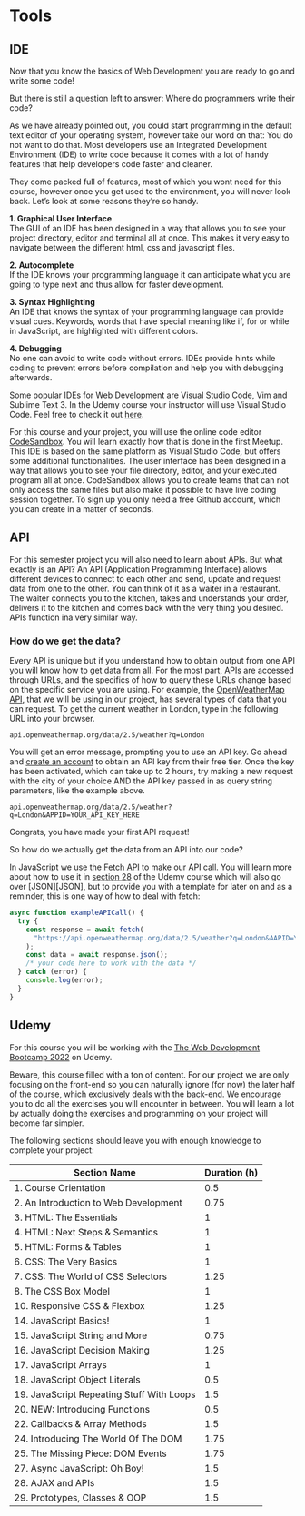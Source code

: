 # Tools

## IDE

Now that you know the basics of Web Development you are ready to go and write some code!

But there is still a question left to answer: Where do programmers write their code?

As we have already pointed out, you could start programming in the default text editor of your operating system, however take our word on that: You do not want to do that. Most developers use an Integrated Development Environment (IDE) to write code because it comes with a lot of handy features that help developers code faster and cleaner.

They come packed full of features, most of which you wont need for this course, however once you get used to the environment, you will never look back. Let's look at some reasons they're so handy.

**1. Graphical User Interface**  
The GUI of an IDE has been designed in a way that allows you to see your project directory, editor and terminal all at once. This makes it very easy to navigate between the different html, css and javascript files.

**2. Autocomplete**  
If the IDE knows your programming language it can anticipate what you are going to type next and thus allow for faster development.

**3. Syntax Highlighting**  
An IDE that knows the syntax of your programming language can provide visual cues. Keywords, words that have special meaning like if, for or while in JavaScript, are highlighted with different colors. 

**4. Debugging**  
No one can avoid to write code without errors. IDEs provide hints while coding to prevent errors before compilation and help you with debugging afterwards.

Some popular IDEs for Web Development are Visual Studio Code, Vim and Sublime Text 3. In the Udemy course your instructor will use Visual Studio Code. Feel free to check it out [here](https://code.visualstudio.com/).

For this course and your project, you will use the online code editor [CodeSandbox](https://codesandbox.io/). You will learn exactly how that is done in the first Meetup. This IDE is based on the same platform as Visual Studio Code, but offers some additional functionalities. The user interface has been designed in a way that allows you to see your file directory, editor, and your executed program all at once. CodeSandbox allows you to create teams that can not only access the same files but also make it possible to have live coding session together. To sign up you only need a free Github account, which you can create in a matter of seconds.

## API

For this semester project you will also need to learn about APIs. But what exactly is an API? An API (Application Programming Interface) allows different devices to connect to each other and send, update and request data from one to the other. You can think of it as a waiter in a restaurant. The waiter connects you to the kitchen, takes and understands your order, delivers it to the kitchen and comes back with the very thing you desired. APIs function ina very similar way.  

### How do we get the data? {-}
Every API is unique but if you understand how to obtain output from one API you will know how to get data from all.
For the most part, APIs are accessed through URLs, and the specifics of how to query these URLs change based on the specific service you are using. For example, the [OpenWeatherMap API](https://openweathermap.org/api), that we will be using in our project, has several types of data that you can request. To get the current weather in London, type in the following URL into your browser.
```
api.openweathermap.org/data/2.5/weather?q=London
```
You will get an error message, prompting you to use an API key. Go ahead and [create an account](https://home.openweathermap.org/users/sign_up) to obtain an API key from their free tier. Once the key has been activated, which can take up to 2 hours, try making a new request with the city of your choice AND the API key passed in as query string parameters, like the example above. 
```
api.openweathermap.org/data/2.5/weather?q=London&APPID=YOUR_API_KEY_HERE
```
Congrats, you have made your first API request!  
  
So how do we actually get the data from an API into our code?  

In JavaScript we use the [Fetch API](https://developer.mozilla.org/de/docs/Web/API/Fetch_API) to make our API call.  You will learn more about how to use it in [section 28](https://www.udemy.com/course/the-web-developer-bootcamp/learn/lecture/22051352#overview) of the Udemy course which will also go over [JSON][JSON], but to provide you with a template for later on and as a reminder, this is one way of how to deal with fetch:
```{javascript}
async function exampleAPICall() {
  try {
    const response = await fetch(
      "https://api.openweathermap.org/data/2.5/weather?q=London&AAPID=YOUR_API_KEY_HERE"
    );
    const data = await response.json();
    /* your code here to work with the data */
  } catch (error) {
    console.log(error);
  }
}
```

## Udemy

For this course you will be working with the [The Web Development Bootcamp 2022](https://www.udemy.com/course/the-web-developer-bootcamp/) on Udemy.
  
Beware, this course filled with a ton of content. For our project we are only focusing on the front-end so you can naturally ignore (for now) the later half of the course, which exclusively deals with the back-end. We encourage you to do all the exercises you will encounter in between. You will learn a lot by actually doing the exercises and programming on your project will become far simpler.

The following sections should leave you with enough knowledge to complete your project:

| Section Name                              | Duration (h) |
|-------------------------------------------|--------------|
|1. Course Orientation                      | 0.5 |
| 2. An Introduction to Web Development     | 0.75 |
| 3. HTML: The Essentials                   | 1 |
| 4. HTML: Next Steps & Semantics           | 1 |
| 5. HTML: Forms & Tables                   | 1 |
| 6. CSS: The Very Basics                   | 1 |
| 7. CSS: The World of CSS Selectors        | 1.25 |
| 8. The CSS Box Model                      | 1 |
| 10. Responsive CSS & Flexbox              | 1.25 |
| 14. JavaScript Basics!                    | 1 |
| 15. JavaScript String and More            | 0.75 |
| 16. JavaScript Decision Making            | 1.25 |
| 17. JavaScript Arrays                     | 1 |
| 18. JavaScript Object Literals            | 0.5 |
| 19. JavaScript Repeating Stuff With Loops | 1.5 |
| 20. NEW: Introducing Functions            | 0.5 |
| 22. Callbacks & Array Methods             | 1.5 |
| 24. Introducing The World Of The DOM      | 1.75 |
| 25. The Missing Piece: DOM Events         | 1.75 |
| 27. Async JavaScript: Oh Boy!             | 1.5 |
| 28. AJAX and APIs                         | 1.5 |
| 29. Prototypes, Classes & OOP             | 1.5 |
  